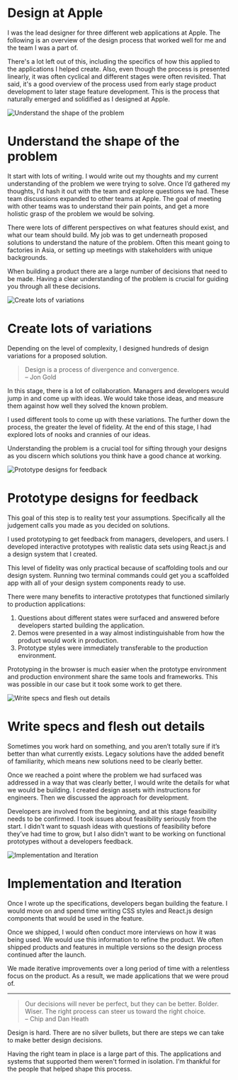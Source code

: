 
<Box className="post">
<Layout>


# Design at Apple

I was the lead designer for three different web applications at Apple. The following is an overview of the design process that worked well for me and the team I was a part of.

There's a lot left out of this, including the specifics of how this applied to the applications I helped create. Also, even though the process is presented linearly, it was often cyclical and different stages were often revisited. That said, it's a good overview of the process used from early stage product development to later stage feature development. This is the process that naturally emerged and solidified as I designed at Apple.

![Understand the shape of the problem](/images/apple-1.png)

# Understand the shape of the problem

It start with lots of writing. I would write out my thoughts and my current understanding of the problem we were trying to solve. Once I’d gathered my thoughts, I'd hash it out with the team and explore questions we had. These team discussions expanded to other teams at Apple. The goal of meeting with other teams was to understand their pain points, and get a more holistic grasp of the problem we would be solving.

There were lots of different perspectives on what features should exist, and what our team should build. My job was to get underneath proposed solutions to understand the nature of the problem. Often this meant going to factories in Asia, or setting up meetings with stakeholders with unique backgrounds.

When building a product there are a large number of decisions that need to be made. Having a clear understanding of the problem is crucial for guiding you through all these decisions.

![Create lots of variations](/images/apple-2.png)

# Create lots of variations

Depending on the level of complexity, I designed hundreds of design variations for a proposed solution.

> Design is a process of divergence and convergence.  
> – Jon Gold

In this stage, there is a lot of collaboration. Managers and developers would jump in and come up with ideas. We would take those ideas, and measure them against how well they solved the known problem.

I used different tools to come up with these variations. The further down the process, the greater the level of fidelity. At the end of this stage, I had explored lots of nooks and crannies of our ideas.

Understanding the problem is a crucial tool for sifting through your designs as you discern which solutions you think have a good chance at working.

![Prototype designs for feedback](/images/apple-3.png)

# Prototype designs for feedback

This goal of this step is to reality test your assumptions. Specifically all the judgement calls you made as you decided on solutions.

I used prototyping to get feedback from managers, developers, and users. I developed interactive prototypes with realistic data sets using React.js and a design system that I created.

This level of fidelity was only practical because of scaffolding tools and our design system. Running two terminal commands could get you a scaffolded app with all of your design system components ready to use.

There were many benefits to interactive prototypes that functioned similarly to production applications:

1. Questions about different states were surfaced and answered before developers started building the application.
2. Demos were presented in a way almost indistinguishable from how the product would work in production.
3. Prototype styles were immediately transferable to the production environment.

Prototyping in the browser is much easier when the prototype environment and production environment share the same tools and frameworks. This was possible in our case but it took some work to get there.

![Write specs and flesh out details](/images/apple-4.png)

# Write specs and flesh out details

Sometimes you work hard on something, and you aren’t totally sure if it’s better than what currently exists. Legacy solutions have the added benefit of familiarity, which means new solutions need to be clearly better.

Once we reached a point where the problem we had surfaced was addressed in a way that was clearly better, I would write the details for what we would be building. I created design assets with instructions for engineers. Then we discussed the approach for development.

Developers are involved from the beginning, and at this stage feasibility needs to be confirmed. I took issues about feasibility seriously from the start. I didn't want to squash ideas with questions of feasibility before they’ve had time to grow, but I also didn't want to be working on functional prototypes without a developers feedback.

![Implementation and Iteration](/images/apple-5.png)

# Implementation and Iteration

Once I wrote up the specifications, developers began building the feature. I would move on and spend time writing CSS styles and React.js design components that would be used in the feature.

Once we shipped, I would often conduct more interviews on how it was being used. We would use this information to refine the product. We often shipped products and features in multiple versions so the design process continued after the launch.

We made iterative improvements over a long period of time with a relentless focus on the product. As a result, we made applications that we were proud of.

---

> Our decisions will never be perfect, but they can be better. Bolder. Wiser. The right process can steer us toward the right choice.  
> – Chip and Dan Heath

Design is hard. There are no silver bullets, but there are steps we can take to make better design decisions.

Having the right team in place is a large part of this. The applications and systems that supported them weren't formed in isolation. I'm thankful for the people that helped shape this process.

</Layout>
</Box>

